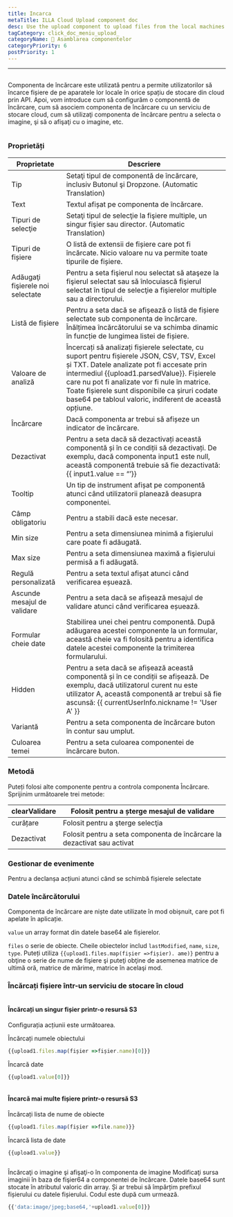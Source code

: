 ```yaml
---
title: Incarca
metaTitle: ILLA Cloud Upload component doc
desc: Use the upload component to upload files from the local machines to any cloud storage
tagCategory: click_doc_meniu_upload_
categoryName: 🧬 Asamblarea componentelor
categoryPriority: 6
postPriority: 1
---
```


* * *

## <h2 hidden>Upload</h2>

Componenta de încărcare este utilizată pentru a permite utilizatorilor să încarce fișiere de pe aparatele lor locale în orice spațiu de stocare din cloud prin API. Apoi, vom introduce cum să configurăm o componentă de încărcare, cum să asociem componenta de încărcare cu un serviciu de stocare cloud, cum să utilizaţi componenta de încărcare pentru a selecta o imagine, şi să o afişaţi cu o imagine, etc.

<img src='https://cdn.illacloud.com/official-website/img/docs/upload1.png' alt="" />

### Proprietăți

| Proprietate                      | Descriere                                                                                                                                                                                                                                                                                                                                              |
| -------------------------------- | ------------------------------------------------------------------------------------------------------------------------------------------------------------------------------------------------------------------------------------------------------------------------------------------------------------------------------------------------------ |
| Tip                              | Setaţi tipul de componentă de încărcare, inclusiv Butonul şi Dropzone. (Automatic Translation)                                                                                                                                                                                                                                                         |
| Text                             | Textul afișat pe componenta de încărcare.                                                                                                                                                                                                                                                                                                              |
| Tipuri de selecţie               | Setaţi tipul de selecţie la fişiere multiple, un singur fişier sau director. (Automatic Translation)                                                                                                                                                                                                                                                   |
| Tipuri de fișiere                | O listă de extensii de fișiere care pot fi încărcate. Nicio valoare nu va permite toate tipurile de fișiere.                                                                                                                                                                                                                                           |
| Adăugaţi fişierele noi selectate | Pentru a seta fişierul nou selectat să ataşeze la fişierul selectat sau să înlocuiască fişierul selectat în tipul de selecţie a fişierelor multiple sau a directorului.                                                                                                                                                                                |
| Listă de fișiere                 | Pentru a seta dacă se afișează o listă de fișiere selectate sub componenta de încărcare. Înălțimea încărcătorului se va schimba dinamic în funcție de lungimea listei de fișiere.                                                                                                                                                                      |
| Valoare de analiză               | Încercați să analizați fișierele selectate, cu suport pentru fișierele JSON, CSV, TSV, Excel și TXT. Datele analizate pot fi accesate prin intermediul {{upload1.parsedValue}}. Fișierele care nu pot fi analizate vor fi nule în matrice. Toate fișierele sunt disponibile ca șiruri codate base64 pe tabloul valoric, indiferent de această opțiune. |
| Încărcare                        | Dacă componenta ar trebui să afișeze un indicator de încărcare.                                                                                                                                                                                                                                                                                        |
| Dezactivat                       | Pentru a seta dacă să dezactivați această componentă și în ce condiții să dezactivați. De exemplu, dacă componenta input1 este null, această componentă trebuie să fie dezactivată: {{ input1.value == “’}}                                                                                                                                            |
| Tooltip                          | Un tip de instrument afișat pe componentă atunci când utilizatorii planează deasupra componentei.                                                                                                                                                                                                                                                      |
| Câmp obligatoriu                 | Pentru a stabili dacă este necesar.                                                                                                                                                                                                                                                                                                                    |
| Min size                         | Pentru a seta dimensiunea minimă a fişierului care poate fi adăugată.                                                                                                                                                                                                                                                                                  |
| Max size                         | Pentru a seta dimensiunea maximă a fişierului permisă a fi adăugată.                                                                                                                                                                                                                                                                                   |
| Regulă personalizată             | Pentru a seta textul afișat atunci când verificarea eșuează.                                                                                                                                                                                                                                                                                           |
| Ascunde mesajul de validare      | Pentru a seta dacă se afișează mesajul de validare atunci când verificarea eșuează.                                                                                                                                                                                                                                                                    |
| Formular cheie date              | Stabilirea unei chei pentru componentă. După adăugarea acestei componente la un formular, această cheie va fi folosită pentru a identifica datele acestei componente la trimiterea formularului.                                                                                                                                                       |
| Hidden                           | Pentru a seta dacă se afișează această componentă și în ce condiții se afișează. De exemplu, dacă utilizatorul curent nu este utilizator A, această componentă ar trebui să fie ascunsă: {{ currentUserInfo.nickname != 'User A' }}                                                                                                                    |
| Variantă                         | Pentru a seta componenta de încărcare buton în contur sau umplut.                                                                                                                                                                                                                                                                                      |
| Culoarea temei                   | Pentru a seta culoarea componentei de încărcare buton.                                                                                                                                                                                                                                                                                                 |

### Metodă

Puteți folosi alte componente pentru a controla componenta Încărcare. Sprijinim următoarele trei metode:

| clearValidare | Folosit pentru a șterge mesajul de validare                             |
| ------------- | ----------------------------------------------------------------------- |
| curățare      | Folosit pentru a şterge selecţia                                        |
| Dezactivat    | Folosit pentru a seta componenta de încărcare la dezactivat sau activat |

### Gestionar de evenimente

Pentru a declanșa acțiuni atunci când se schimbă fișierele selectate

### Datele încărcătorului

Componenta de încărcare are niște date utilizate în mod obișnuit, care pot fi apelate în aplicație.

`value` un array format din datele base64 ale fișierelor. 

`files` o serie de obiecte. Cheile obiectelor includ `lastModified`, `name`, `size`, `type`. Puteți utiliza `{{upload1.files.map(fișier =>fișier). ame)}` pentru a obţine o serie de nume de fişiere şi puteţi obţine de asemenea matrice de ultimă oră, matrice de mărime, matrice în acelaşi mod. 

### Încărcați fișiere într-un serviciu de stocare în cloud

<img src='https://cdn.illacloud.com/official-website/img/docs/upload2.gif' alt="" />

#### Încărcați un singur fișier printr-o resursă S3

Configurația acțiunii este următoarea. 

Încărcați numele obiectului

```jsx
{{upload1.files.map(fișier =>fișier.name)[0]}}
```

Încarcă date

```jsx
{{upload1.value[0]}}
```

<img src='https://cdn.illacloud.com/official-website/img/docs/upload3.png' alt="" />

#### Încarcă mai multe fișiere printr-o resursă S3

Încărcați lista de nume de obiecte

```jsx
{{upload1.files.map(fișier =>file.name)}}
```

Încarcă lista de date

```jsx
{{upload1.value}}
```

<img src='https://cdn.illacloud.com/official-website/img/docs/upload4.png' alt="" />

Încărcaţi o imagine şi afişaţi-o în componenta de imagine
Modificaţi sursa imaginii în baza de fişier64 a componentei de încărcare. Datele base64 sunt stocate în atributul valoric din array. Și ar trebui să împărțim prefixul fișierului cu datele fișierului. Codul este după cum urmează. 

```jsx
{{'data:image/jpeg;base64,'+upload1.value[0]}}
```

<img src='https://cdn.illacloud.com/official-website/img/docs/upload5.gif' alt="" />
